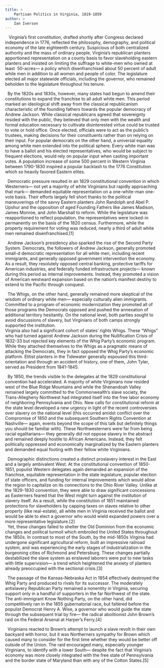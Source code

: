 ```yaml
---
title: >
	Partisan Politics in Virginia, 1819-1859
author: >
	Ian Iverson
---
```

<p>&nbsp; &nbsp;Virginia&rsquo;s first constitution, drafted shortly after Congress declared independence in 1776, reflected the philosophy, demography, and political economy of the late eighteenth century. Suspicious of both centralized authority and the mass of ordinary people, Virginia&rsquo;s republican planters apportioned representation on a county basis to favor slaveholding eastern planters and insisted on limiting the suffrage to white-men who owned at least&nbsp; 50-acres&mdash; a policy which disenfranchised about 50 percent of adult while men in addition to all women and people of color. The legislature elected all major statewide officials, including the governor, who remained beholden to the legislature throughout his tenure.</p>
<p>&nbsp; By the 1820s and 1830s, however, many states had begun to amend their constitutions to expand the franchise to all adult white men. This period marked an ideological shift away from the classical republicanism characteristic of the founding fathers towards the popular democracy of Andrew Jackson. While classical republicans agreed that sovereignty resided with the public, they believed that only men with the wealth and formal education necessary to cultivate disinterested virtue could be trusted to vote or hold office. Once elected, officials were to act as the public&rsquo;s trustees, making decisions for their constituents rather than on relying on their input. For popular democrats on the other hand, a universal equality among white men extended into the political sphere. Every white man was to have a ballot and his elected representatives, who would be subject to frequent elections, would rely on popular input when casting important votes. A population increase of some 500 percent in Western Virginia between 1790-1830 inspired a popular backlash to the 1776 Constitution which so heavily favored Eastern elites.</p>
<p>&nbsp; Democratic pressure resulted in an 1829 constitutional convention in which Westerners&mdash; not yet a majority of white Virginians but rapidly approaching that mark&mdash; demanded equitable representation on a one-white-man one-vote basis. Their efforts largely fell short thanks to the political maneuverings of the savvy Eastern planters John Randolph and Abel P. Upshur and the opposition of aged Founding Fathers like James Madison, James Monroe, and John Marshall to reform. While the legislature was reapportioned to reflect population, the representatives were locked-in permanently on the basis of the 1820 census. Furthermore, while the property requirement for voting was reduced, nearly a third of adult white men remained disenfranchised.[1]</p>
<p>&nbsp; Andrew Jackson&rsquo;s presidency also sparked the rise of the Second Party System. Democrats, the followers of Andrew Jackson, generally promoted small-d democratic representation for all white men, including recent immigrants, and generally opposed government intervention the economy. As a result, they resolutely opposed central banking, protective tariffs for American industries, and federally funded infrastructure projects&mdash; known during this period as internal improvements. Instead, they promoted a vision of American westward expansion based on the nation&rsquo;s manifest destiny to extend to the Pacific through conquest.</p>
<p>&nbsp; The Whigs, on the other hand, generally remained more skeptical of the wisdom of ordinary white men&mdash; especially culturally alien immigrants. Committed to a program of economic modernization they promoted all of those programs the Democrats opposed and pushed the annexation of additional territory hesitantly. On the national level, both parties sought to avoid discussions of slavery, but Virginians of both camps strongly supported the institution.<br />
	Virginia also had a significant cohort of states&rsquo; rights Whigs. These &ldquo;Whigs&rdquo; who had turned against Andrew Jackson during the Nullification Crisis of 1832-33 but rejected key elements of the Whig Party&rsquo;s economic program. While they attached themselves to the Whigs as a pragmatic means of attacking the Democrats, they in fact opposed the Whig Party&rsquo;s economic platform. Elitist planters in the Tidewater generally espoused this third-orientation and through an accident of history, one of them, John Tyler, served as President from 1841-1845.</p>
<p>&nbsp; By 1850, the trends visible to the delegates at the 1829 constitutional convention had accelerated. A majority of white Virginians now resided west of the Blue Ridge Mountains and while the Shenandoah Valley remained largely committed to the Commonwealth&rsquo;s slave society, the Trans-Allegheny Northwest had integrated itself into the free labor economy of neighboring Pennsylvania and Ohio. New calls for constitutional reform at the state level developed a new urgency in light of the recent controversies over slavery on the national level (this occurred amidst conflict over the Compromise of 1850 and the subsequent Southern Rights Convention at Nashville&mdash; again, events beyond the scope of this talk but definitely things you should be familiar with). These Northwesterners were far from being racial egalitarians&mdash; they generally did not oppose slavery in the abstract and remained deeply hostile to African Americans. Instead, they felt politically oppressed and economically marginalized by the Eastern planters and demanded equal footing with their fellow white Virginians.</p>
<p>&nbsp; Demographic distinctions created a distinct proslavery interest in the East and a largely ambivalent West. At the constitutional convention of 1850-1851, populist Western delegates again demanded an expansion of the franchise, equitable representation in the state legislature, popular election of state officers, and funding for internal improvements which would allow the region to capitalize on its connections to the Ohio River Valley. Unlike at the 1829-1830 convention, they were able to draw significant concessions as Easterners feared that the West might turn against the institution of slavery itself. As a result, while the constitution of 1851 maintained protections for slaveholders by capping taxes on slaves relative to other property (like real-estate), all white men in Virginia received the ballot and would be able to elect a governor who would wield expanded powers over a more representative legislature.[2]<br />
	&nbsp; Yet, these changes failed to shelter the Old Dominion from the economic changes and political turmoil which embroiled the United States throughout the 1850s. In contrast to most of the South, by the mid-1850s Virginia had undergone significant agricultural reform, built an impressive railroad system, and was experiencing the early stages of industrialization in the burgeoning cities of Richmond and Petersburg. These changes partially destabilized the slave system as enslaved laborers were put to new tasks with little supervision&mdash; a trend which heightened the anxiety of planters already preoccupied with the sectional crisis.[3]</p>
<p>&nbsp; The passage of the Kansas-Nebraska Act in 1854 effectively destroyed the Whig Party and produced to rivals for its successor. The moderately antislavery Republican Party remained a nonentity in Virginia, securing support only in a handful of supporters in the far Northwest of the state. The anti-immigrant Know Nothing Party, on the other hand, did competitively ran in the 1855 gubernatorial race, but faltered before the populist Democrat Henry A. Wise, a governor who would guide the state through the subsequent trial by fire&mdash; the radical abolitionist John Brown&rsquo;s raid on the Federal Arsenal at Harper&rsquo;s Ferry.[4]</p>
<p>&nbsp; Virginians reacted to Brown&rsquo;s attempt to launch a slave revolt in their own backyard with horror, but it was Northerners sympathy for Brown which caused many to consider for the first time whether they would be better off outside of the Union. The raid encouraged many, especially younger Virginians, to identify with a lower South&mdash; despite the fact that Virginia&rsquo;s economy was more closely integrated with the free state of Pennsylvania and the border state of Maryland than with any of the Cotton States.[5]</p>
